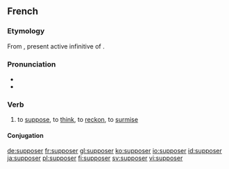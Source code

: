 ==French==

===Etymology===
From {{etyl|la|fr}} {{term|supponere|suppōnere|lang=la}}, present active infinitive of {{term|suppono|suppōnō|lang=la}}.

===Pronunciation===
* {{IPA|/sy.po.ze/|lang=fr}}
* {{audio|Fr-supposer.ogg|Audio}}

===Verb===
{{fr-verb}}

# to [[suppose]], to [[think]], to [[reckon]], to [[surmise]]

====Conjugation====
{{fr-conj-er|suppos|avoir}}

[[de:supposer]]
[[fr:supposer]]
[[gl:supposer]]
[[ko:supposer]]
[[io:supposer]]
[[id:supposer]]
[[ja:supposer]]
[[pl:supposer]]
[[fi:supposer]]
[[sv:supposer]]
[[vi:supposer]]